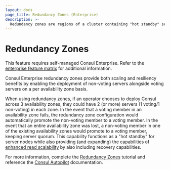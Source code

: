 ```yaml
---
layout: docs
page_title: Redundancy Zones (Enterprise)
description: >-
  Redundancy zones are regions of a cluster containing "hot standby" servers, or non-voting servers that can replace voting servers in the event of a failure. Learn about redundancy zones and how they improve resiliency and increase fault tolerance without affecting latency.
---
```


# Redundancy Zones

<EnterpriseAlert>

This feature requires
self-managed Consul Enterprise.
Refer to the [enterprise feature matrix](/consul/docs/enterprise#consul-enterprise-feature-availability) for additional information.

</EnterpriseAlert>

Consul Enterprise redundancy zones provide
both scaling and resiliency benefits by enabling the deployment of non-voting
servers alongside voting servers on a per availability zone basis.

When using redundancy zones, if an operator chooses to deploy Consul across 3 availability zones, they
could have 2 (or more) servers (1 voting/1 non-voting) in each zone. In the event that a voting
member in an availability zone fails, the redundancy zone configuration would automatically
promote the non-voting member to a voting member. In the event that an entire availability
zone was lost, a non-voting member in one of the existing availability zones would promote
to a voting member, keeping server quorum. This capability functions as a "hot standby"
for server nodes while also providing (and expanding) the capabilities of
[enhanced read scalability](/consul/docs/enterprise/read-scale) by also including recovery
capabilities.

For more information, complete the [Redundancy Zones](/consul/tutorials/datacenter-operations/autopilot-datacenter-operations#redundancy-zones) tutorial
and reference the [Consul Autopilot](/consul/commands/operator/autopilot) documentation.
